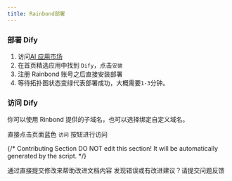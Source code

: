 ```yaml
---
title: Rainbond部署
---
```



### 部署 Dify
1. 访问[AI 应用市场](https://hub.grapps.cn)
2. 在首页精选应用中找到 `Dify`，点击`安装`
3. 注册 Rainbond 账号之后直接安装部署
4. 等待拓扑图状态变绿代表部署成功，大概需要`1-3`分钟。

### 访问 Dify

你可以使用 Rinbond 提供的子域名，也可以选择绑定自定义域名。

直接点击页面蓝色 `访问` 按钮进行访问



{/*
Contributing Section
DO NOT edit this section!
It will be automatically generated by the script.
*/}

<CardGroup cols="2">
    <Card
        title="编辑此页面"
        icon="pen-to-square"
        href="https://github.com/langgenius/dify-docs-mintlify/edit/main/zh-hans/getting-started/install-self-hosted/rainbond.mdx"
    >
        通过直接提交修改来帮助改进文档内容
    </Card>
    <Card
        title="提交问题"
        icon="github"
        href="https://github.com/langgenius/dify-docs-mintlify/issues/new?title=文档问题%3A%20&body=%23%23%20问题描述%0A%3C%21--%20请简要描述您发现的问题%20--%3E%0A%0A%23%23%20页面链接%0Ahttps%3A%2F%2Fgithub.com%2Flanggenius%2Fdify-docs-mintlify%2Fblob%2Fmain%2Fzh-hans/getting-started/install-self-hosted%2Fbt-panel.mdx%0A%0A%23%23%20建议修改%0A%3C%21--%20如果有具体的修改建议，请在此说明%20--%3E%0A%0A%3C%21--%20感谢您对文档质量的关注！%20--%3E"
    >
        发现错误或有改进建议？请提交问题反馈
    </Card>
</CardGroup>
